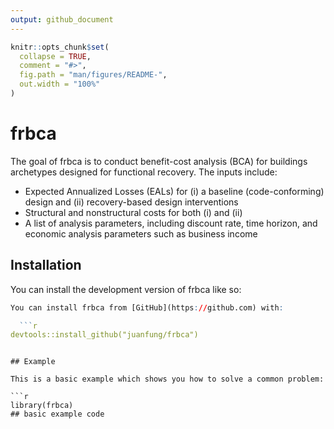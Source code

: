 ```yaml
---
output: github_document
---
```


<!-- README.md is generated from README.Rmd. Please edit that file -->

```r
knitr::opts_chunk$set(
  collapse = TRUE,
  comment = "#>",
  fig.path = "man/figures/README-",
  out.width = "100%"
)
```

# frbca

<!-- badges: start -->
<!-- badges: end -->

The goal of frbca is to conduct benefit-cost analysis (BCA) for buildings
archetypes designed for functional recovery. The inputs include:

- Expected Annualized Losses (EALs) for (i) a baseline (code-conforming) design
  and (ii) recovery-based design interventions
- Structural and nonstructural costs for both (i) and (ii)
- A list of analysis parameters, including discount rate, time horizon, and
  economic analysis parameters such as business income

## Installation

You can install the development version of frbca like so:

``` r
You can install frbca from [GitHub](https://github.com) with:

  ```r
devtools::install_github("juanfung/frbca")
```
```

## Example

This is a basic example which shows you how to solve a common problem:

```r
library(frbca)
## basic example code
```

